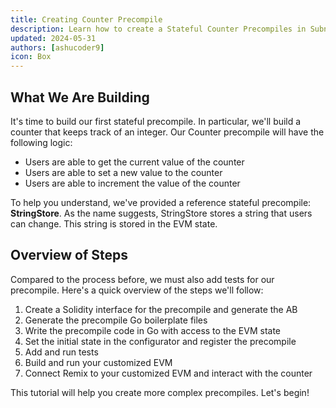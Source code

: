 ```yaml
---
title: Creating Counter Precompile
description: Learn how to create a Stateful Counter Precompiles in Subnet EVM.
updated: 2024-05-31
authors: [ashucoder9]
icon: Box
---
```


## What We Are Building

It's time to build our first stateful precompile. In particular, we'll build a counter that keeps track of an integer. Our Counter precompile will have the following logic:

- Users are able to get the current value of the counter
- Users are able to set a new value to the counter
- Users are able to increment the value of the counter

To help you understand, we've provided a reference stateful precompile: **StringStore**. As the name suggests, StringStore stores a string that users can change. This string is stored in the EVM state.

## Overview of Steps

Compared to the process before, we must also add tests for our precompile. Here's a quick overview of the steps we'll follow:

1. Create a Solidity interface for the precompile and generate the AB
2. Generate the precompile Go boilerplate files
3. Write the precompile code in Go with access to the EVM state
4. Set the initial state in the configurator and register the precompile
5. Add and run tests
6. Build and run your customized EVM
7. Connect Remix to your customized EVM and interact with the counter

This tutorial will help you create more complex precompiles. Let's begin!